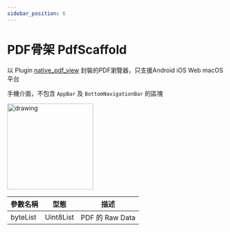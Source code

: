 ```yaml
---
sidebar_position: 6
---
```


# PDF骨架 PdfScaffold

以 Plugin [native_pdf_view](https://pub.dev/packages/native_pdf_view) 封裝的PDF瀏覽器，只支援Android iOS Web macOS 平台

手機介面，不包含 `AppBar` 及 `BottomNavigationBar` 的區塊

<img src="../../img/scaffolds/pdf/mobile.png" alt="drawing" width="200"/>

| 參數名稱                         | 型態                             | 描述                             |
| ------------------------------- | ------------------------------- | ------------------------------- |
| byteList | Uint8List | PDF 的 Raw Data |